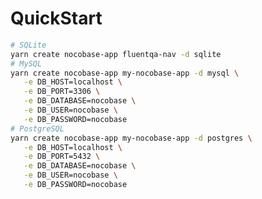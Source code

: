 # QuickStart

```sh
# SQLite
yarn create nocobase-app fluentqa-nav -d sqlite
# MySQL
yarn create nocobase-app my-nocobase-app -d mysql \
   -e DB_HOST=localhost \
   -e DB_PORT=3306 \
   -e DB_DATABASE=nocobase \
   -e DB_USER=nocobase \
   -e DB_PASSWORD=nocobase
# PostgreSQL
yarn create nocobase-app my-nocobase-app -d postgres \
   -e DB_HOST=localhost \
   -e DB_PORT=5432 \
   -e DB_DATABASE=nocobase \
   -e DB_USER=nocobase \
   -e DB_PASSWORD=nocobase
```